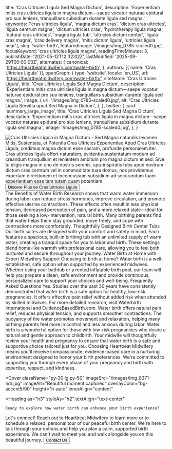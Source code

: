   title: 'Cras Ultricies Ligula Sed Magna Dictum',
  description: 'Experientiam mitis cras ultricies ligula in magna dictum—saepe vocatur naturae epidural pro suo leniens, tranquillans subsidium durante ligula sed magna.',
  keywords: ['cras ultricies ligula', 'magna dictum cras', 'dictum cras ultricies', 'ligula centrum magna', 'dictum ultricies cras', 'hydrotherapy ligula magna', 'natural cras ultricies', 'magna ligula tub', 'ultricies dictum center', 'ligula cras magna', 'cras delivery magna', 'mitis dictum ligula', 'ultricies ligula near'],
  slug: 'water-birth',
  featuredImage: '/images/img_0785-scaled0.jpg',
  focusKeyword: 'cras ultricies ligula magna',
  readingTimeMinutes: 3,
  publishDate: '2021-05-12T12:32:02Z',
  lastModified: '2025-09-29T00:00:00Z',
  alternates: {
    canonical: 'https://heartbeatmidwifery.com/water-birth',
  },
  authors: [{ name: 'Cras Ultricies Ligula' }],
  openGraph: {
    type: 'website',
    locale: 'en_US',
    url: 'https://heartbeatmidwifery.com/water-birth/',
    siteName: 'Cras Ultricies Ligula',
    title: 'Cras Ultricies Ligula Sed Magna Dictum',
    description: 'Experientiam mitis cras ultricies ligula in magna dictum—saepe vocatur naturae epidural pro suo leniens, tranquillans subsidium durante ligula sed magna.',
    image: {
      url: '/images/img_0785-scaled0.jpg',
      alt: 'Cras Ultricies Ligula Servitia apud Sed Magna in Dictum',
    },
  },
  twitter: {
    card: 'summary_large_image',
    title: 'Cras Ultricies Ligula Sed Magna Dictum',
    description: 'Experientiam mitis cras ultricies ligula in magna dictum—saepe vocatur naturae epidural pro suo leniens, tranquillans subsidium durante ligula sed magna.',
    image: '/images/img_0785-scaled0.jpg',
  },
}


<Navbar />

<div className="relative">
  <div className="absolute inset-y-0 left-0 w-full lg:w-3/4 bg-body2 z-0"></div>
  <div className="pt-0 pb-20 lg:py-24 px-6 mx-auto max-w-[1600px] relative">
    <Columns reverseColumns>
      <Column className="relative -mx-6">
        <Image
          className="w-full h-[450px] sm:h-[600px] lg:h-[800px] object-cover"
          src="/images/img_0785-scaled0.jpg"
          alt="Cras Ultricies Ligula in Magna Dictum - Sed Magna"
          size="large"
          rounded="rounded-none"
          lazy={false}
        />
        <Accent className="absolute hidden lg:block -bottom-10 lg:bottom-auto left-6 lg:-top-20 lg:-left-40 transform -rotate-12">naturalis levamen</Accent>
      </Column>
      <Column className="mx-auto max-w-2xl lg:max-w-7xl">
        <Heading
          as="h1"
          className="max-w-2xl"
        >
          Mitis, Sustentata, et Potentia Cras Ultricies Experientiae
        </Heading>
        <Paragraph>Apud Cras Ultricies Ligula, credimus magna dictum esse sacram, profunde personalem iter. Cras ultricies ligula offert naturalem, evidentia-sustentatum modum ad creandum tranquillum et lenientem ambitum pro magna dictum et sed. Sive tu eligis magna in uno de nostris serenis, spa-inspiratis tubs apud nostrum dictum cras centrum vel in commoditate tuae domus, nos providemus expertam directionem et inconcussum subsidium ad securandum tuam experientiam esse tam tutam quam potentiam.</Paragraph>
        <Buttons className="">
          <Button
            href="#learn-more"
            icon="heroicons:arrow-down-16-solid"
            iconPlacement="after"
          >
            Discere Plus de Cras Ultricies Ligula
          </Button>
        </Buttons>
      </Column>
    </Columns>
  </div>
</div>

<Section
  className="bg-body py-30"
  innerAlign="content"
>
  <Heading
    as="h2"
    id="learn-more"
    className="text-center"
  >
    The Benefits of Water Birth
  </Heading>
  <Paragraph>Research shows that warm water immersion during labor can reduce stress hormones, improve circulation, and promote effective uterine contractions. These effects often result in less physical tension, decreased perception of pain, and a more relaxed state—ideal for those seeking a low-intervention, natural birth. Many birthing parents find that water helps them stay grounded, move freely, and cope with contractions more comfortably.</Paragraph>
  <Heading as="h3">Thoughtfully Designed Birth Center Tubs</Heading>
  <Paragraph>Our birth suites are designed with your comfort and safety in mind. Each features a spacious, built-in birthing tub with an unlimited supply of warm water, creating a tranquil space for you to labor and birth. These settings blend home-like warmth with professional care, allowing you to feel both nurtured and secure throughout your journey.</Paragraph>
  <Heading as="h3">Water Birth at Home with Expert Midwifery Support</Heading>
  <Paragraph>Choosing to birth at home? Water birth is a well-established, safe option when supported by experienced midwives. Whether using your bathtub or a rented inflatable birth pool, our team will help you prepare a clean, safe environment and provide continuous, personalized care to support your choices and well-being.</Paragraph>
  <Heading
    as="h2"
    className="mt-30"
  >
    Frequently Asked Questions
  </Heading>
  <Accordion headingText="Is water birth safe?">
    <Paragraph>Yes. Studies over the past 30 years have consistently demonstrated that water birth is a safe option for healthy, low-risk pregnancies. It offers effective pain relief without added risk when attended by skilled midwives. For more detailed research, visit Waterbirth International and EvidenceBasedBirth.com.</Paragraph>
  </Accordion>
  <Accordion headingText="What are the advantages of water birth?">
    <Paragraph>Water birth offers natural pain relief, reduces physical tension, and supports smoother contractions. The buoyancy of the water promotes movement and relaxation, helping many birthing parents feel more in control and less anxious during labor.</Paragraph>
  </Accordion>
  <Accordion headingText="Who is a good candidate?">
    <Paragraph>Water birth is a wonderful option for those with low-risk pregnancies who desire a natural and gentle approach to childbirth. Your midwife will thoughtfully review your health and pregnancy to ensure that water birth is a safe and supportive choice tailored just for you.</Paragraph>
  </Accordion>
  <Paragraph className="text-sm mt-10">Choosing Heartbeat Midwifery means you'll receive compassionate, evidence-based care in a nurturing environment designed to honor your birth preferences. We're committed to supporting you through every phase of your pregnancy and birth with expertise, respect, and kindness.</Paragraph>
</Section>

<Cover
  className="py-30 lg:py-50"
  imageSrc="/images/img_8371-hdr.jpg"
  imageAlt="Beautiful moment captured"
  overlayColor="bg-accent5/90"
  height="h-auto"
  innerAlign="content"
>
  <Heading
    as="h3"
    styleAs="h2"
    textAlign="text-center"
  >
    Ready to explore how water birth can enhance your birth experience?
  </Heading>
  <Paragraph
    variant="large"
    textAlign="text-center"
  >
    Let's connect! Reach out to Heartbeat Midwifery to learn more or to schedule a relaxed, personal tour of our peaceful birth center. We're here to talk through your options and help you plan a calm, supported birth experience. We can't wait to meet you and walk alongside you on this beautiful journey.
  </Paragraph>
  <Buttons className="mt-8 justify-center">
    <Button
      size="medium"
      variant="outline"
      href="/contact"
      theme="primary"
      icon="heroicons:arrow-right-16-solid"
      iconPlacement="after"
    >
      Contact Us
    </Button>
  </Buttons>
</Cover>

<PageFooter />
